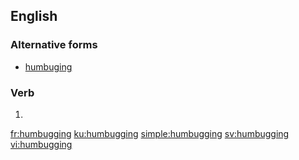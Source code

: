 ==English==

===Alternative forms===
* [[humbuging]] {{qualifier|rare}}

===Verb===
{{head|en|present participle}}

# {{present participle of|humbug|lang=en}}

[[fr:humbugging]]
[[ku:humbugging]]
[[simple:humbugging]]
[[sv:humbugging]]
[[vi:humbugging]]